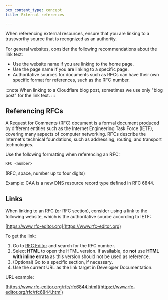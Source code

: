 ```yaml
---
pcx_content_type: concept
title: External references

---
```


When referencing external resources, ensure that you are linking to a trustworthy source that is recognized as an authority.

For general websites, consider the following recommendations about the link text:

* Use the website name if you are linking to the home page.
* Use the page name if you are linking to a specific page.
* Authoritative sources for documents such as RFCs can have their own specific format for references, such as the RFC number.

:::note
When linking to a Cloudflare blog post, sometimes we use only "blog post" for the link text.
:::

## Referencing RFCs

A Request for Comments (RFC) document is a formal document produced by different entities such as the Internet Engineering Task Force (IETF), covering many aspects of computer networking. RFCs describe the Internet's technical foundations, such as addressing, routing, and transport technologies.

Use the following formatting when referencing an RFC:

`RFC <number>`

(RFC, space, number up to four digits)

Example: CAA is a new DNS resource record type defined in RFC 6844.

## Links

When linking to an RFC (or RFC section), consider using a link to the following website, which is the authoritative source according to IETF:

[https://www.rfc-editor.org](https://www.rfc-editor.org)

To get the link:

1. Go to [RFC Editor](https://www.rfc-editor.org/rfc-index.html) and search for the RFC number.
2. Select **HTML** to open the HTML version. If available, do **not** use **HTML with inline errata** as this version should not be used as reference.
3. (Optional) Go to a specific section, if necessary.
4. Use the current URL as the link target in Developer Documentation.

URL example:

[https://www.rfc-editor.org/rfc/rfc6844.html](https://www.rfc-editor.org/rfc/rfc6844.html)

